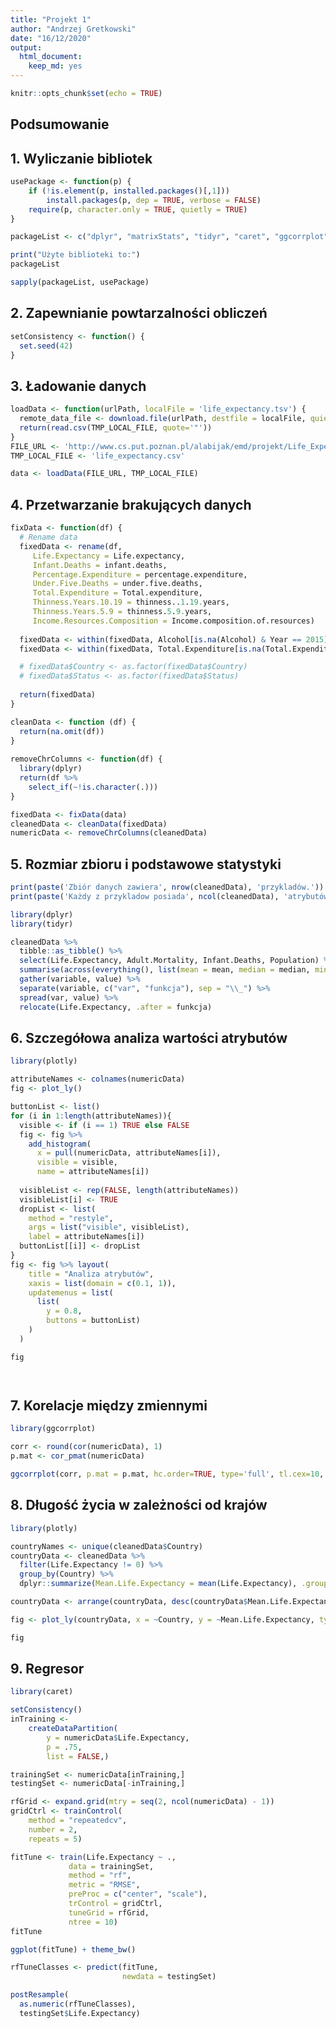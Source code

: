 ```yaml
---
title: "Projekt 1"
author: "Andrzej Gretkowski"
date: "16/12/2020"
output: 
  html_document:
    keep_md: yes
---
```


```r
knitr::opts_chunk$set(echo = TRUE)
```

## Podsumowanie



## 1. Wyliczanie bibliotek

```r
usePackage <- function(p) {
    if (!is.element(p, installed.packages()[,1]))
        install.packages(p, dep = TRUE, verbose = FALSE)
    require(p, character.only = TRUE, quietly = TRUE)
}

packageList <- c("dplyr", "matrixStats", "tidyr", "caret", "ggcorrplot", "plotly")

print("Użyte biblioteki to:")
packageList

```
```r

sapply(packageList, usePackage)

```

## 2. Zapewnianie powtarzalności obliczeń

```r
setConsistency <- function() {
  set.seed(42)
}
```

## 3. Ładowanie danych

```r

loadData <- function(urlPath, localFile = 'life_expectancy.tsv') {
  remote_data_file <- download.file(urlPath, destfile = localFile, quiet= TRUE)
  return(read.csv(TMP_LOCAL_FILE, quote='"'))
}
FILE_URL <- 'http://www.cs.put.poznan.pl/alabijak/emd/projekt/Life_Expectancy_Data.csv'
TMP_LOCAL_FILE <- 'life_expectancy.csv'

data <- loadData(FILE_URL, TMP_LOCAL_FILE)
```

## 4. Przetwarzanie brakujących danych



```r

fixData <- function(df) {
  # Rename data
  fixedData <- rename(df,
     Life.Expectancy = Life.expectancy,
     Infant.Deaths = infant.deaths, 
     Percentage.Expenditure = percentage.expenditure,
     Under.Five.Deaths = under.five.deaths,
     Total.Expenditure = Total.expenditure,
     Thinness.Years.10.19 = thinness..1.19.years,
     Thinness.Years.5.9 = thinness.5.9.years,
     Income.Resources.Composition = Income.composition.of.resources)
  
  fixedData <- within(fixedData, Alcohol[is.na(Alcohol) & Year == 2015] <- 0)
  fixedData <- within(fixedData, Total.Expenditure[is.na(Total.Expenditure) & Year == 2015] <- 0)

  # fixedData$Country <- as.factor(fixedData$Country)
  # fixedData$Status <- as.factor(fixedData$Status)
  
  return(fixedData)
}

cleanData <- function (df) {
  return(na.omit(df))
}
  
removeChrColumns <- function(df) {
  library(dplyr)
  return(df %>% 
    select_if(~!is.character(.)))
}

fixedData <- fixData(data)
cleanedData <- cleanData(fixedData)
numericData <- removeChrColumns(cleanedData)

```

## 5. Rozmiar zbioru i podstawowe statystyki

```r

print(paste('Zbiór danych zawiera', nrow(cleanedData), 'przykladów.'))
print(paste('Każdy z przykladow posiada', ncol(cleanedData), 'atrybutów.'))
```

```r
library(dplyr)
library(tidyr)

cleanedData %>%
  tibble::as_tibble() %>% 
  select(Life.Expectancy, Adult.Mortality, Infant.Deaths, Population) %>%
  summarise(across(everything(), list(mean = mean, median = median, min = min, max = max), .names = "{.col}_{.fn}")) %>%
  gather(variable, value) %>%
  separate(variable, c("var", "funkcja"), sep = "\\_") %>%
  spread(var, value) %>%
  relocate(Life.Expectancy, .after = funkcja)


```


## 6. Szczegółowa analiza wartości atrybutów

```r

library(plotly)

attributeNames <- colnames(numericData)
fig <- plot_ly()

buttonList <- list()
for (i in 1:length(attributeNames)){
  visible <- if (i == 1) TRUE else FALSE
  fig <- fig %>% 
    add_histogram(
      x = pull(numericData, attributeNames[i]),
      visible = visible,
      name = attributeNames[i])
  
  visibleList <- rep(FALSE, length(attributeNames))
  visibleList[i] <- TRUE
  dropList <- list(
    method = "restyle",
    args = list("visible", visibleList),
    label = attributeNames[i])
  buttonList[[i]] <- dropList
}
fig <- fig %>% layout(
    title = "Analiza atrybutów",
    xaxis = list(domain = c(0.1, 1)),
    updatemenus = list(
      list(
        y = 0.8,
        buttons = buttonList)
    )
  )

fig




```

## 7. Korelacje między zmiennymi

```r

library(ggcorrplot)

corr <- round(cor(numericData), 1)
p.mat <- cor_pmat(numericData)

ggcorrplot(corr, p.mat = p.mat, hc.order=TRUE, type='full', tl.cex=10, tl.srt=60)
```


## 8. Długość życia w zależności od krajów

```r

library(plotly)

countryNames <- unique(cleanedData$Country)
countryData <- cleanedData %>%
  filter(Life.Expectancy != 0) %>%
  group_by(Country) %>%
  dplyr::summarize(Mean.Life.Expectancy = mean(Life.Expectancy), .groups = 'drop')

countryData <- arrange(countryData, desc(countryData$Mean.Life.Expectancy))

fig <- plot_ly(countryData, x = ~Country, y = ~Mean.Life.Expectancy, type = 'bar')

fig

```


## 9. Regresor

```r

library(caret)

setConsistency()
inTraining <-
    createDataPartition(
        y = numericData$Life.Expectancy,
        p = .75,
        list = FALSE,)

trainingSet <- numericData[inTraining,]
testingSet <- numericData[-inTraining,]

rfGrid <- expand.grid(mtry = seq(2, ncol(numericData) - 1))
gridCtrl <- trainControl(
    method = "repeatedcv",
    number = 2,
    repeats = 5)

fitTune <- train(Life.Expectancy ~ .,
             data = trainingSet,
             method = "rf",
             metric = "RMSE",
             preProc = c("center", "scale"),
             trControl = gridCtrl,
             tuneGrid = rfGrid,
             ntree = 10)
fitTune

```
```r
ggplot(fitTune) + theme_bw()
```

```r

rfTuneClasses <- predict(fitTune,
                         newdata = testingSet)

postResample(
  as.numeric(rfTuneClasses),
  testingSet$Life.Expectancy)

```



